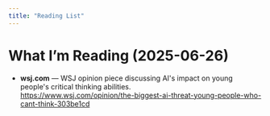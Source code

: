 ```yaml
---
title: "Reading List"
---
```


# What I’m Reading (2025-06-26)

- **wsj.com** — WSJ opinion piece discussing AI's impact on young people's critical thinking abilities.  
  <https://www.wsj.com/opinion/the-biggest-ai-threat-young-people-who-cant-think-303be1cd>
